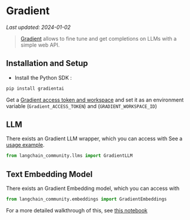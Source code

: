 # Gradient
*Last updated: 2024-01-02*

>[Gradient](https://gradient.ai/) allows to fine tune and get completions on LLMs with a simple web API.

## Installation and Setup
- Install the Python SDK :
```bash
pip install gradientai
```
Get a [Gradient access token and workspace](https://gradient.ai/) and set it as an environment variable (`Gradient_ACCESS_TOKEN`) and (`GRADIENT_WORKSPACE_ID`)

## LLM

There exists an Gradient LLM wrapper, which you can access with 
See a [usage example](/docs/integrations/llms/gradient).

```python
from langchain_community.llms import GradientLLM
```

## Text Embedding Model

There exists an Gradient Embedding model, which you can access with 
```python
from langchain_community.embeddings import GradientEmbeddings
```
For a more detailed walkthrough of this, see [this notebook](/docs/integrations/text_embedding/gradient)
